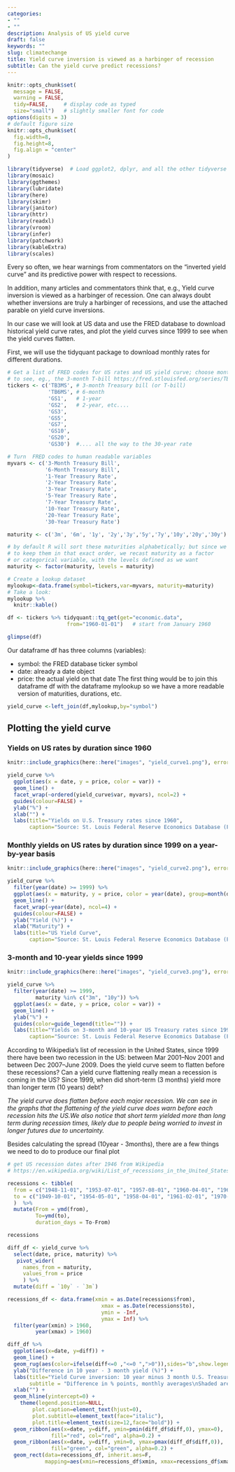 ```yaml
---
categories:
- ""
- ""
description: Analysis of US yield curve
draft: false
keywords: ""
slug: climatechange
title: Yield curve inversion is viewed as a harbinger of recession
subtitle: Can the yield curve predict recessions?
---
```


```r
knitr::opts_chunk$set(
  message = FALSE, 
  warning = FALSE, 
  tidy=FALSE,     # display code as typed
  size="small")   # slightly smaller font for code
options(digits = 3)
# default figure size
knitr::opts_chunk$set(
  fig.width=8, 
  fig.height=8,
  fig.align = "center"
)
```

```r
library(tidyverse)  # Load ggplot2, dplyr, and all the other tidyverse packages
library(mosaic)
library(ggthemes)
library(lubridate)
library(here)
library(skimr)
library(janitor)
library(httr)
library(readxl)
library(vroom)
library(infer)
library(patchwork)
library(kableExtra)
library(scales)
```

Every so often, we hear warnings from commentators on the “inverted yield curve” and its predictive power with respect to recessions. 

In addition, many articles and commentators think that, e.g., Yield curve inversion is viewed as a harbinger of recession. One can always doubt whether inversions are truly a harbinger of recessions, and use the attached parable on yield curve inversions.

In our case we will look at US data and use the FRED database to download historical yield curve rates, and plot the yield curves since 1999 to see when the yield curves flatten. 

First, we will use the tidyquant package to download monthly rates for different durations.
```r
# Get a list of FRED codes for US rates and US yield curve; choose monthly frequency
# to see, eg., the 3-month T-bill https://fred.stlouisfed.org/series/TB3MS
tickers <- c('TB3MS', # 3-month Treasury bill (or T-bill)
             'TB6MS', # 6-month
             'GS1',   # 1-year
             'GS2',   # 2-year, etc....
             'GS3',
             'GS5',
             'GS7',
             'GS10',
             'GS20',
             'GS30')  #.... all the way to the 30-year rate

# Turn  FRED codes to human readable variables
myvars <- c('3-Month Treasury Bill',
            '6-Month Treasury Bill',
            '1-Year Treasury Rate',
            '2-Year Treasury Rate',
            '3-Year Treasury Rate',
            '5-Year Treasury Rate',
            '7-Year Treasury Rate',
            '10-Year Treasury Rate',
            '20-Year Treasury Rate',
            '30-Year Treasury Rate')

maturity <- c('3m', '6m', '1y', '2y','3y','5y','7y','10y','20y','30y')

# by default R will sort these maturities alphabetically; but since we want
# to keep them in that exact order, we recast maturity as a factor 
# or categorical variable, with the levels defined as we want
maturity <- factor(maturity, levels = maturity)

# Create a lookup dataset
mylookup<-data.frame(symbol=tickers,var=myvars, maturity=maturity)
# Take a look:
mylookup %>% 
  knitr::kable()
```

```r
df <- tickers %>% tidyquant::tq_get(get="economic.data", 
                   from="1960-01-01")   # start from January 1960

glimpse(df)
```

Our dataframe df has three columns (variables):

* symbol: the FRED database ticker symbol
* date: already a date object
* price: the actual yield on that date
The first thing would be to join this dataframe df with the dataframe mylookup so we have a more readable version of maturities, durations, etc.

```r
yield_curve <-left_join(df,mylookup,by="symbol") 
```

## Plotting the yield curve

### Yields on US rates by duration since 1960

```r
knitr::include_graphics(here::here("images", "yield_curve1.png"), error = FALSE)
```


```r
yield_curve %>%  
  ggplot(aes(x = date, y = price, color = var)) +
  geom_line() +
  facet_wrap(~ordered(yield_curve$var, myvars), ncol=2) +
  guides(colour=FALSE) +
  ylab("%") +
  xlab("") +
  labs(title="Yields on U.S. Treasury rates since 1960",
       caption="Source: St. Louis Federal Reserve Economics Database (FRED)")
```


### Monthly yields on US rates by duration since 1999 on a year-by-year basis

```r
knitr::include_graphics(here::here("images", "yield_curve2.png"), error = FALSE)
```

```r
yield_curve %>% 
  filter(year(date) >= 1999) %>% 
  ggplot(aes(x = maturity, y = price, color = year(date), group=month(date))) +
  geom_line() +
  facet_wrap(~year(date), ncol=4) +
  guides(colour=FALSE) +
  ylab("Yield (%)") +
  xlab("Maturity") +
  labs(title="US Yield Curve",
       caption="Source: St. Louis Federal Reserve Economics Database (FRED)")
```


### 3-month and 10-year yields since 1999

```r
knitr::include_graphics(here::here("images", "yield_curve3.png"), error = FALSE)
```

```r
yield_curve %>% 
  filter(year(date) >= 1999,
         maturity %in% c("3m", "10y")) %>% 
  ggplot(aes(x = date, y = price, color = var)) +
  geom_line() +
  ylab("%") +
  guides(color=guide_legend(title="")) +
  labs(title="Yields on 3-month and 10-year US Treasury rates since 1999",
       caption="Source: St. Louis Federal Reserve Economics Database (FRED)")
```

According to Wikipedia’s list of recession in the United States, since 1999 there have been two recession in the US: between Mar 2001–Nov 2001 and between Dec 2007–June 2009. Does the yield curve seem to flatten before these recessions? Can a yield curve flattening really mean a recession is coming in the US? Since 1999, when did short-term (3 months) yield more than longer term (10 years) debt?

*The yield curve does flatten before each major recession. We can see in the graphs that the flattening of the yield curve does warn before each recession hits the US.We also notice that short term yielded more than long term during recession times, likely due to people being worried to invest in longer futures due to uncertainty.*

Besides calculating the spread (10year - 3months), there are a few things we need to do to produce our final plot

```r
# get US recession dates after 1946 from Wikipedia 
# https://en.wikipedia.org/wiki/List_of_recessions_in_the_United_States

recessions <- tibble(
  from = c("1948-11-01", "1953-07-01", "1957-08-01", "1960-04-01", "1969-12-01", "1973-11-01", "1980-01-01","1981-07-01", "1990-07-01", "2001-03-01", "2007-12-01"),  
  to = c("1949-10-01", "1954-05-01", "1958-04-01", "1961-02-01", "1970-11-01", "1975-03-01", "1980-07-01", "1982-11-01", "1991-03-01", "2001-11-01", "2009-06-01") 
  )  %>% 
  mutate(From = ymd(from), 
         To=ymd(to),
         duration_days = To-From)

recessions
```

```r
diff_df <- yield_curve %>%
  select(date, price, maturity) %>% 
   pivot_wider(
     names_from = maturity,
     values_from = price
     ) %>% 
  mutate(diff = `10y` - `3m`)

recessions_df <- data.frame(xmin = as.Date(recessions$from),
                              xmax = as.Date(recessions$to),
                              ymin = -Inf,
                              ymax = Inf) %>% 
  filter(year(xmin) > 1960, 
         year(xmax) > 1960)

diff_df %>% 
  ggplot(aes(x=date, y=diff)) +
  geom_line() +
  geom_rug(aes(color=ifelse(diff<=0 ,"<=0 ",">0")),sides="b",show.legend = FALSE) +
  ylab("Difference in 10 year - 3 month yield (%)") + 
  labs(title="Yield Curve inversion: 10 year minus 3 month U.S. Treasury rates",
       subtitle = "Difference in % points, monthly averages\nShaded ares correspond to recessions.") +
  xlab("") +
  geom_hline(yintercept=0) +
    theme(legend.position=NULL,
        plot.caption=element_text(hjust=0),
        plot.subtitle=element_text(face="italic"),
        plot.title=element_text(size=12,face="bold")) +
  geom_ribbon(aes(x=date, y=diff, ymin=pmin(diff_df$diff,0), ymax=0), 
              fill="red", col="red", alpha=0.2) +
  geom_ribbon(aes(x=date, y=diff, ymin=0, ymax=pmax(diff_df$diff,0)), 
              fill="green", col="green", alpha=0.2) +
  geom_rect(data=recessions_df, inherit.aes=F,
            mapping=aes(xmin=recessions_df$xmin, xmax=recessions_df$xmax, ymin=recessions_df$ymin, ymax=recessions_df$ymax), color='grey', alpha=0.2)
```


